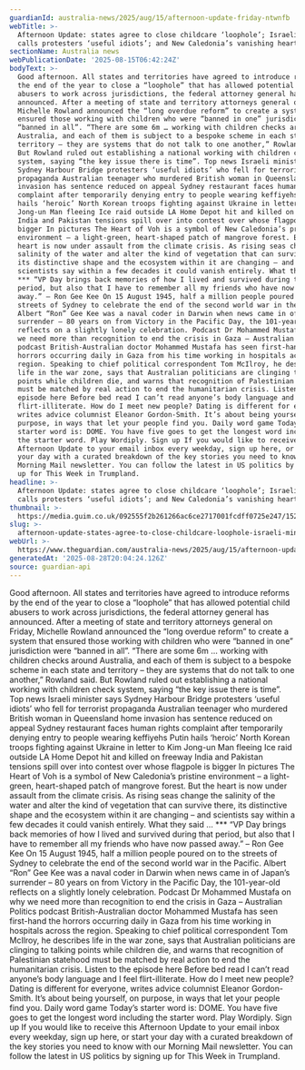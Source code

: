 ```yaml
---
guardianId: australia-news/2025/aug/15/afternoon-update-friday-ntwnfb
webTitle: >-
  Afternoon Update: states agree to close childcare ‘loophole’; Israeli minister
  calls protesters ‘useful idiots’; and New Caledonia’s vanishing heart
sectionName: Australia news
webPublicationDate: '2025-08-15T06:42:24Z'
bodyText: >-
  Good afternoon. All states and territories have agreed to introduce reforms by
  the end of the year to close a “loophole” that has allowed potential child
  abusers to work across jurisdictions, the federal attorney general has
  announced. After a meeting of state and territory attorneys general on Friday,
  Michelle Rowland announced the “long overdue reform” to create a system that
  ensured those working with children who were “banned in one” jurisdiction were
  “banned in all”. “There are some 6m … working with children checks around
  Australia, and each of them is subject to a bespoke scheme in each state and
  territory – they are systems that do not talk to one another,” Rowland said.
  But Rowland ruled out establishing a national working with children check
  system, saying “the key issue there is time”. Top news Israeli minister says
  Sydney Harbour Bridge protesters ‘useful idiots’ who fell for terrorist
  propaganda Australian teenager who murdered British woman in Queensland home
  invasion has sentence reduced on appeal Sydney restaurant faces human rights
  complaint after temporarily denying entry to people wearing keffiyehs Putin
  hails ‘heroic’ North Korean troops fighting against Ukraine in letter to Kim
  Jong-un Man fleeing Ice raid outside LA Home Depot hit and killed on freeway
  India and Pakistan tensions spill over into contest over whose flagpole is
  bigger In pictures The Heart of Voh is a symbol of New Caledonia’s pristine
  environment – a light-green, heart-shaped patch of mangrove forest. But the
  heart is now under assault from the climate crisis. As rising seas change the
  salinity of the water and alter the kind of vegetation that can survive there,
  its distinctive shape and the ecosystem within it are changing – and
  scientists say within a few decades it could vanish entirely. What they said …
  *** “VP Day brings back memories of how I lived and survived during that
  period, but also that I have to remember all my friends who have now passed
  away.” – Ron Gee Kee On 15 August 1945, half a million people poured on to the
  streets of Sydney to celebrate the end of the second world war in the Pacific.
  Albert “Ron” Gee Kee was a naval coder in Darwin when news came in of Japan’s
  surrender – 80 years on from Victory in the Pacific Day, the 101-year-old
  reflects on a slightly lonely celebration. Podcast Dr Mohammed Mustafa on why
  we need more than recognition to end the crisis in Gaza – Australian Politics
  podcast British-Australian doctor Mohammed Mustafa has seen first-hand the
  horrors occurring daily in Gaza from his time working in hospitals across the
  region. Speaking to chief political correspondent Tom McIlroy, he describes
  life in the war zone, says that Australian politicians are clinging to talking
  points while children die, and warns that recognition of Palestinian statehood
  must be matched by real action to end the humanitarian crisis. Listen to the
  episode here Before bed read I can’t read anyone’s body language and I feel
  flirt-illiterate. How do I meet new people? Dating is different for everyone,
  writes advice columnist Eleanor Gordon-Smith. It’s about being yourself, on
  purpose, in ways that let your people find you. Daily word game Today’s
  starter word is: DOME. You have five goes to get the longest word including
  the starter word. Play Wordiply. Sign up If you would like to receive this
  Afternoon Update to your email inbox every weekday, sign up here, or start
  your day with a curated breakdown of the key stories you need to know with our
  Morning Mail newsletter. You can follow the latest in US politics by signing
  up for This Week in Trumpland.
headline: >-
  Afternoon Update: states agree to close childcare ‘loophole’; Israeli minister
  calls protesters ‘useful idiots’; and New Caledonia’s vanishing heart
thumbnail: >-
  https://media.guim.co.uk/092555f2b261266ac6ce2717001fcdff0725e247/1524_184_6237_4990/500.jpg
slug: >-
  afternoon-update-states-agree-to-close-childcare-loophole-israeli-minister-calls-protesters-useful-idiots-and-new-caledonias-vanishing-heart
webUrl: >-
  https://www.theguardian.com/australia-news/2025/aug/15/afternoon-update-friday-ntwnfb
generatedAt: '2025-08-28T20:04:24.126Z'
source: guardian-api
---
```

Good afternoon. All states and territories have agreed to introduce reforms by the end of the year to close a “loophole” that has allowed potential child abusers to work across jurisdictions, the federal attorney general has announced. After a meeting of state and territory attorneys general on Friday, Michelle Rowland announced the “long overdue reform” to create a system that ensured those working with children who were “banned in one” jurisdiction were “banned in all”. “There are some 6m … working with children checks around Australia, and each of them is subject to a bespoke scheme in each state and territory – they are systems that do not talk to one another,” Rowland said. But Rowland ruled out establishing a national working with children check system, saying “the key issue there is time”. Top news Israeli minister says Sydney Harbour Bridge protesters ‘useful idiots’ who fell for terrorist propaganda Australian teenager who murdered British woman in Queensland home invasion has sentence reduced on appeal Sydney restaurant faces human rights complaint after temporarily denying entry to people wearing keffiyehs Putin hails ‘heroic’ North Korean troops fighting against Ukraine in letter to Kim Jong-un Man fleeing Ice raid outside LA Home Depot hit and killed on freeway India and Pakistan tensions spill over into contest over whose flagpole is bigger In pictures The Heart of Voh is a symbol of New Caledonia’s pristine environment – a light-green, heart-shaped patch of mangrove forest. But the heart is now under assault from the climate crisis. As rising seas change the salinity of the water and alter the kind of vegetation that can survive there, its distinctive shape and the ecosystem within it are changing – and scientists say within a few decades it could vanish entirely. What they said … *** “VP Day brings back memories of how I lived and survived during that period, but also that I have to remember all my friends who have now passed away.” – Ron Gee Kee On 15 August 1945, half a million people poured on to the streets of Sydney to celebrate the end of the second world war in the Pacific. Albert “Ron” Gee Kee was a naval coder in Darwin when news came in of Japan’s surrender – 80 years on from Victory in the Pacific Day, the 101-year-old reflects on a slightly lonely celebration. Podcast Dr Mohammed Mustafa on why we need more than recognition to end the crisis in Gaza – Australian Politics podcast British-Australian doctor Mohammed Mustafa has seen first-hand the horrors occurring daily in Gaza from his time working in hospitals across the region. Speaking to chief political correspondent Tom McIlroy, he describes life in the war zone, says that Australian politicians are clinging to talking points while children die, and warns that recognition of Palestinian statehood must be matched by real action to end the humanitarian crisis. Listen to the episode here Before bed read I can’t read anyone’s body language and I feel flirt-illiterate. How do I meet new people? Dating is different for everyone, writes advice columnist Eleanor Gordon-Smith. It’s about being yourself, on purpose, in ways that let your people find you. Daily word game Today’s starter word is: DOME. You have five goes to get the longest word including the starter word. Play Wordiply. Sign up If you would like to receive this Afternoon Update to your email inbox every weekday, sign up here, or start your day with a curated breakdown of the key stories you need to know with our Morning Mail newsletter. You can follow the latest in US politics by signing up for This Week in Trumpland.
